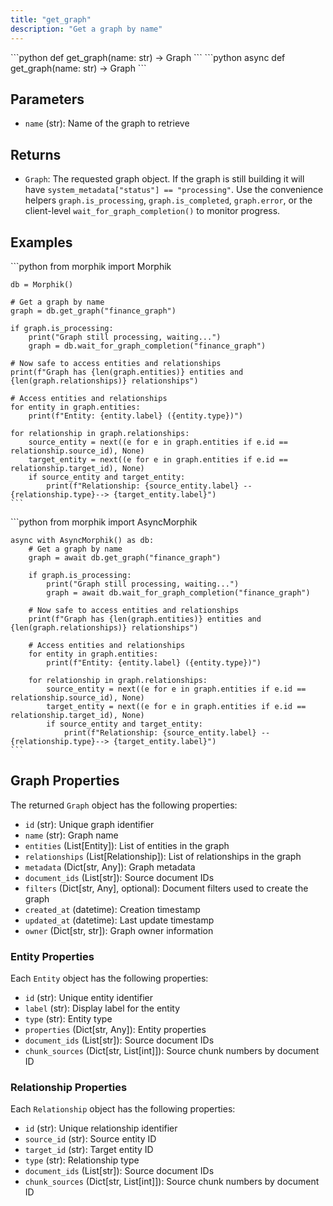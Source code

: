 ```yaml
---
title: "get_graph"
description: "Get a graph by name"
---
```


<Tabs>
  <Tab title="Sync">
    ```python
    def get_graph(name: str) -> Graph
    ```
  </Tab>
  <Tab title="Async">
    ```python
    async def get_graph(name: str) -> Graph
    ```
  </Tab>
</Tabs>

## Parameters

- `name` (str): Name of the graph to retrieve

## Returns

- `Graph`: The requested graph object.  If the graph is still building it will
  have `system_metadata["status"] == "processing"`.  Use the convenience
  helpers `graph.is_processing`, `graph.is_completed`, `graph.error`, or the
  client-level `wait_for_graph_completion()` to monitor progress.

## Examples

<Tabs>
  <Tab title="Sync">
    ```python
    from morphik import Morphik
    
    db = Morphik()
    
    # Get a graph by name
    graph = db.get_graph("finance_graph")
    
    if graph.is_processing:
        print("Graph still processing, waiting...")
        graph = db.wait_for_graph_completion("finance_graph")
    
    # Now safe to access entities and relationships
    print(f"Graph has {len(graph.entities)} entities and {len(graph.relationships)} relationships")
    
    # Access entities and relationships
    for entity in graph.entities:
        print(f"Entity: {entity.label} ({entity.type})")
    
    for relationship in graph.relationships:
        source_entity = next((e for e in graph.entities if e.id == relationship.source_id), None)
        target_entity = next((e for e in graph.entities if e.id == relationship.target_id), None)
        if source_entity and target_entity:
            print(f"Relationship: {source_entity.label} --{relationship.type}--> {target_entity.label}")
    ```
  </Tab>
  <Tab title="Async">
    ```python
    from morphik import AsyncMorphik
    
    async with AsyncMorphik() as db:
        # Get a graph by name
        graph = await db.get_graph("finance_graph")
        
        if graph.is_processing:
            print("Graph still processing, waiting...")
            graph = await db.wait_for_graph_completion("finance_graph")
        
        # Now safe to access entities and relationships
        print(f"Graph has {len(graph.entities)} entities and {len(graph.relationships)} relationships")
        
        # Access entities and relationships
        for entity in graph.entities:
            print(f"Entity: {entity.label} ({entity.type})")
        
        for relationship in graph.relationships:
            source_entity = next((e for e in graph.entities if e.id == relationship.source_id), None)
            target_entity = next((e for e in graph.entities if e.id == relationship.target_id), None)
            if source_entity and target_entity:
                print(f"Relationship: {source_entity.label} --{relationship.type}--> {target_entity.label}")
    ```
  </Tab>
</Tabs>

## Graph Properties

The returned `Graph` object has the following properties:

- `id` (str): Unique graph identifier
- `name` (str): Graph name
- `entities` (List[Entity]): List of entities in the graph
- `relationships` (List[Relationship]): List of relationships in the graph
- `metadata` (Dict[str, Any]): Graph metadata
- `document_ids` (List[str]): Source document IDs
- `filters` (Dict[str, Any], optional): Document filters used to create the graph
- `created_at` (datetime):  Creation timestamp
- `updated_at` (datetime): Last update timestamp
- `owner` (Dict[str, str]): Graph owner information

### Entity Properties

Each `Entity` object has the following properties:

- `id` (str): Unique entity identifier
- `label` (str): Display label for the entity
- `type` (str): Entity type
- `properties` (Dict[str, Any]): Entity properties
- `document_ids` (List[str]): Source document IDs
- `chunk_sources` (Dict[str, List[int]]): Source chunk numbers by document ID

### Relationship Properties

Each `Relationship` object has the following properties:

- `id` (str): Unique relationship identifier
- `source_id` (str): Source entity ID
- `target_id` (str): Target entity ID
- `type` (str): Relationship type
- `document_ids` (List[str]): Source document IDs
- `chunk_sources` (Dict[str, List[int]]): Source chunk numbers by document ID
